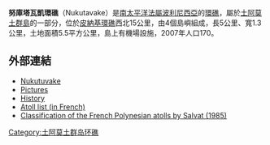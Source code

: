 '''努庫塔瓦凱環礁'''（Nukutavake）是[[南太平洋|南太平洋]][[法屬波利尼西亞|法屬波利尼西亞]]的[[環礁|環礁]]，屬於[[土阿莫土群島|土阿莫土群島]]的一部分，位於[[皮納基環礁|皮納基環礁]]西北15公里，由4個島嶼組成，長5公里、寬1.3公里，土地面積5.5平方公里，島上有機場設施，2007年人口170。
==外部連結==
*[https://web.archive.org/web/20101221051658/http://www.oceandots.com/pacific/tuamotu/nukutuvake.php Nukutuvake]
*[http://olivier.funix.org/polynesie/nukutuvake.htm Pictures] {{Wayback|url=http://olivier.funix.org/polynesie/nukutuvake.htm |date=20070927190808 }}
*[http://www.nzetc.org/tm/scholarly/tei-BesPoly-t1-body-d1-d4.html History] {{Wayback|url=http://www.nzetc.org/tm/scholarly/tei-BesPoly-t1-body-d1-d4.html |date=20120405215900 }}
*[https://web.archive.org/web/20070228115907/http://www.pacific-image.pf/pages/boutic/dboutic_cdrom_sp132.html Atoll list (in French)]
*[https://web.archive.org/web/20130926093601/http://www.com.univ-mrs.fr/IRD/atollpol/irdpoly/uksalv85.htm Classification of the French Polynesian atolls by Salvat (1985)]

[[Category:土阿莫土群岛环礁|Category:土阿莫土群岛环礁]]
{{geo-stub}}